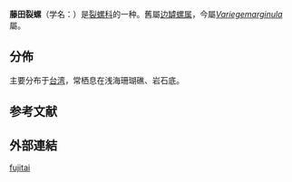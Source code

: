 {{Speciesbox
| genus = Variegemarginula
| species = fujitai
| authority = (Habe, 1963)
| synonyms_ref = {{r|WoRMS_585813}}
| synonyms = 
* ''Emarginula foveolata fujitai'' {{small|Habe, 1953}}（原來組合）{{r|shell_3400}}
}}

'''藤田裂螺'''（学名：''{{lang|la|Variegemarginula fujitai}}''）是[[裂螺科|裂螺科]]的一种。舊屬[[边罅螺属|边罅螺属]]{{r|shell_3400}}，今屬''[[Variegemarginula|Variegemarginula]]''屬{{r|WoRMS_585813|McLean 2011}}。

==分佈==
主要分布于[[台湾|台湾]]{{r|shell_3400|shelldoc_320090219045}}，常栖息在浅海珊瑚礁、岩石底{{r|shell_3400}}。

==参考文献==
{{reflist|refs=
<ref name="McLean 2011">{{cite journal
| url=http://www.bioone.org/doi/abs/10.4002/040.054.0111
| last=McLean |first=J.H. |year=2011
| title=Reinstatement of the fissurellid subfamily Hemitominae, with the description of new genera, and proposed evolutionary lineage, based on morphological characters of shell and radula (Gastropoda: Vetigastropoda)
| journal=''[[Malacologia|Malacologia]]'' |issn=2168-9075
| volume=54 |issue=1-2 |pages=407-427
| doi=10.4002/040.054.0111 |language=en }}</ref>
<ref name="shell_3400">{{cite web
 |url          = http://shell.sinica.edu.tw/chinese/shellbase_detail.php?science_no=3400
 |title        = 国际贝库：藤田裂螺
 |publisher    = 台湾贝类资料库
 |access-date  = 2018-08-28
 |language     = zh-hant
 |archive-date = 2018-08-30
 |archive-url  = https://web.archive.org/web/20180830005104/http://shell.sinica.edu.tw/chinese/shellbase_detail.php?science_no=3400
 |dead-url     = no
}}</ref>
<ref name="shelldoc_320090219045">{{shelldoc_320090219045}}</ref>
<ref name="WoRMS_585813">{{WoRMS |id=585813
| title=''Variegemarginula fujitai'' (Habe, 1963) |db=MolluscaBase
| last=Bouchet |first=Philippe |authorlink=菲利普·布歇特
| date=2014-02-02 |access-date=2018-08-29 }}</ref>
}}

==外部連結==
{{Taxonbar}}

[[Category:边罅螺属|fujitai]]